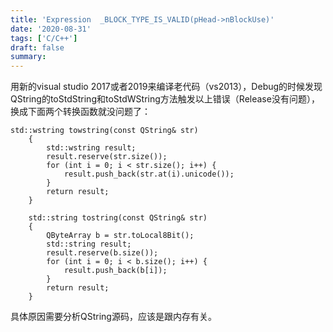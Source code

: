 ```yaml
---
title: 'Expression  _BLOCK_TYPE_IS_VALID(pHead->nBlockUse)'
date: '2020-08-31'
tags: ['C/C++']
draft: false
summary: 
---
```


用新的visual studio 2017或者2019来编译老代码（vs2013），Debug的时候发现QString的toStdString和toStdWString方法触发以上错误（Release没有问题），换成下面两个转换函数就没问题了：
```
std::wstring towstring(const QString& str)
	{
		std::wstring result;
		result.reserve(str.size());
		for (int i = 0; i < str.size(); i++) {
			result.push_back(str.at(i).unicode());
		}
		return result;
	}

	std::string tostring(const QString& str)
	{
		QByteArray b = str.toLocal8Bit();
		std::string result;
		result.reserve(b.size());
		for (int i = 0; i < b.size(); i++) {
			result.push_back(b[i]);
		}
		return result;
	}
```

具体原因需要分析QString源码，应该是跟内存有关。